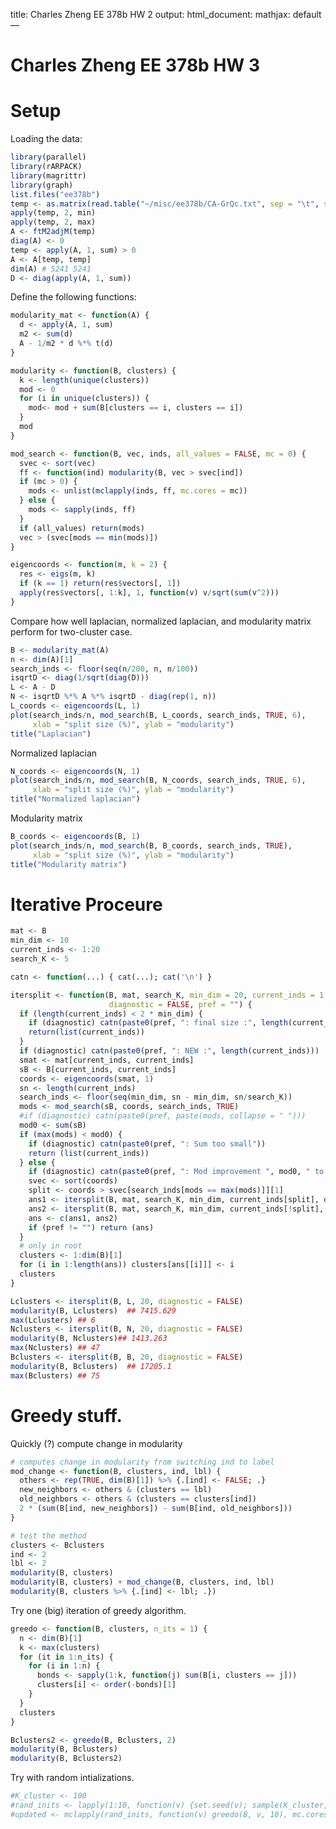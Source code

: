 title: Charles Zheng EE 378b HW 2
output:
  html_document:
    mathjax: default
---

Charles Zheng EE 378b HW 3
========================================================

# Setup

Loading the data:

```r
library(parallel)
library(rARPACK)
library(magrittr)
library(graph)
list.files("ee378b")
temp <- as.matrix(read.table("~/misc/ee378b/CA-GrQc.txt", sep = "\t", skip = 4))
apply(temp, 2, min)
apply(temp, 2, max)
A <- ftM2adjM(temp)
diag(A) <- 0
temp <- apply(A, 1, sum) > 0
A <- A[temp, temp]
dim(A) # 5241 5241
D <- diag(apply(A, 1, sum))
```

Define the following functions:
```r
modularity_mat <- function(A) {
  d <- apply(A, 1, sum)
  m2 <- sum(d)
  A - 1/m2 * d %*% t(d)
}

modularity <- function(B, clusters) {
  k <- length(unique(clusters))
  mod <- 0
  for (i in unique(clusters)) {
    mod<- mod + sum(B[clusters == i, clusters == i])
  }
  mod
}

mod_search <- function(B, vec, inds, all_values = FALSE, mc = 0) {
  svec <- sort(vec)
  ff <- function(ind) modularity(B, vec > svec[ind])
  if (mc > 0) {
    mods <- unlist(mclapply(inds, ff, mc.cores = mc))
  } else {
    mods <- sapply(inds, ff)  
  }
  if (all_values) return(mods)
  vec > (svec[mods == min(mods)])
}

eigencoords <- function(m, k = 2) {
  res <- eigs(m, k)
  if (k == 1) return(res$vectors[, 1])
  apply(res$vectors[, 1:k], 1, function(v) v/sqrt(sum(v^2)))
}
```

Compare how well laplacian, normalized laplacian, and modularity matrix perform for two-cluster case.

```r
B <- modularity_mat(A)
n <- dim(A)[1]
search_inds <- floor(seq(n/200, n, n/100))
isqrtD <- diag(1/sqrt(diag(D)))
L <- A - D
N <- isqrtD %*% A %*% isqrtD - diag(rep(1, n))
L_coords <- eigencoords(L, 1)
plot(search_inds/n, mod_search(B, L_coords, search_inds, TRUE, 6), 
     xlab = "split size (%)", ylab = "modularity")
title("Laplacian")
```

Normalized laplacian
```r
N_coords <- eigencoords(N, 1)
plot(search_inds/n, mod_search(B, N_coords, search_inds, TRUE, 6), 
     xlab = "split size (%)", ylab = "modularity")
title("Normalized laplacian")
```

Modularity matrix
```r
B_coords <- eigencoords(B, 1)
plot(search_inds/n, mod_search(B, B_coords, search_inds, TRUE), 
     xlab = "split size (%)", ylab = "modularity")
title("Modularity matrix")
```

# Iterative Proceure

```r
mat <- B
min_dim <- 10
current_inds <- 1:20
search_K <- 5

catn <- function(...) { cat(...); cat('\n') }

itersplit <- function(B, mat, search_K, min_dim = 20, current_inds = 1:dim(B)[1],
                      diagnostic = FALSE, pref = "") {
  if (length(current_inds) < 2 * min_dim) {
    if (diagnostic) catn(paste0(pref, ": final size :", length(current_inds)))    
    return(list(current_inds))
  }
  if (diagnostic) catn(paste0(pref, ": NEW :", length(current_inds)))
  smat <- mat[current_inds, current_inds]
  sB <- B[current_inds, current_inds]
  coords <- eigencoords(smat, 1)
  sn <- length(current_inds)
  search_inds <- floor(seq(min_dim, sn - min_dim, sn/search_K))
  mods <- mod_search(sB, coords, search_inds, TRUE)
  #if (diagnostic) catn(paste0(pref, paste(mods, collapse = " ")))
  mod0 <- sum(sB)
  if (max(mods) < mod0) {
    if (diagnostic) catn(paste0(pref, ": Sum too small"))
    return (list(current_inds))
  } else {
    if (diagnostic) catn(paste0(pref, ": Mod improvement ", mod0, " to ", max(mods)))
    svec <- sort(coords)
    split <- coords > svec[search_inds[mods == max(mods)]][1]
    ans1 <- itersplit(B, mat, search_K, min_dim, current_inds[split], diagnostic, paste0(pref, "-"))      
    ans2 <- itersplit(B, mat, search_K, min_dim, current_inds[!split], diagnostic, paste0(pref, "*"))
    ans <- c(ans1, ans2)
    if (pref != "") return (ans)
  }
  # only in root
  clusters <- 1:dim(B)[1]
  for (i in 1:length(ans)) clusters[ans[[i]]] <- i
  clusters
}

Lclusters <- itersplit(B, L, 20, diagnostic = FALSE)
modularity(B, Lclusters)  ## 7415.629
max(Lclusters) ## 6
Nclusters <- itersplit(B, N, 20, diagnostic = FALSE)
modularity(B, Nclusters)## 1413.263
max(Nclusters) ## 47
Bclusters <- itersplit(B, B, 20, diagnostic = FALSE)
modularity(B, Bclusters)  ## 17205.1
max(Bclusters) ## 75
```

# Greedy stuff.

Quickly (?) compute change in modularity

```r
# computes change in modularity from switching ind to label
mod_change <- function(B, clusters, ind, lbl) {
  others <- rep(TRUE, dim(B)[1]) %>% {.[ind] <- FALSE; .}
  new_neighbors <- others & (clusters == lbl)
  old_neighbors <- others & (clusters == clusters[ind])
  2 * (sum(B[ind, new_neighbors]) - sum(B[ind, old_neighbors]))
}

# test the method
clusters <- Bclusters
ind <- 2
lbl <- 2
modularity(B, clusters)
modularity(B, clusters) + mod_change(B, clusters, ind, lbl)
modularity(B, clusters %>% {.[ind] <- lbl; .})
```

Try one (big) iteration of greedy algorithm.

```r
greedo <- function(B, clusters, n_its = 1) {
  n <- dim(B)[1]
  k <- max(clusters)
  for (it in 1:n_its) {
    for (i in 1:n) {
      bonds <- sapply(1:k, function(j) sum(B[i, clusters == j]))
      clusters[i] <- order(-bonds)[1]
    }
  }
  clusters
}

Bclusters2 <- greedo(B, Bclusters, 2)
modularity(B, Bclusters)
modularity(B, Bclusters2)
```

Try with random intializations.
```r
#K_cluster <- 100
#rand_inits <- lapply(1:10, function(v) {set.seed(v); sample(K_cluster, n, TRUE) })
#updated <- mclapply(rand_inits, function(v) greedo(B, v, 10), mc.cores = 5)
```

